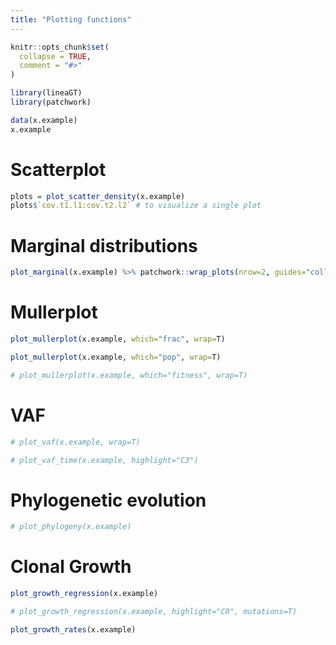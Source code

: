 ---
title: "Plotting functions"
---

```{r, include = FALSE}
knitr::opts_chunk$set(
  collapse = TRUE,
  comment = "#>"
)
```

```{r setup}
library(lineaGT)
library(patchwork)
```

```{r}
data(x.example)
x.example
```


# Scatterplot
```{r}
plots = plot_scatter_density(x.example)
plots$`cov.t1.l1:cov.t2.l2` # to visualize a single plot
```


# Marginal distributions
```{r}
plot_marginal(x.example) %>% patchwork::wrap_plots(nrow=2, guides="collect")
```


# Mullerplot
```{r warning=FALSE}
plot_mullerplot(x.example, which="frac", wrap=T)
```

```{r warning=FALSE}
plot_mullerplot(x.example, which="pop", wrap=T)
```

```{r warning=FALSE}
# plot_mullerplot(x.example, which="fitness", wrap=T)
```



# VAF
```{r}
# plot_vaf(x.example, wrap=T)
```


```{r}
# plot_vaf_time(x.example, highlight="C3")
```



# Phylogenetic evolution

```{r}
# plot_phylogeny(x.example)
```



# Clonal Growth
```{r warning=FALSE}
plot_growth_regression(x.example)
```

```{r}
# plot_growth_regression(x.example, highlight="C0", mutations=T)
```



```{r warning=FALSE}
plot_growth_rates(x.example)
```


